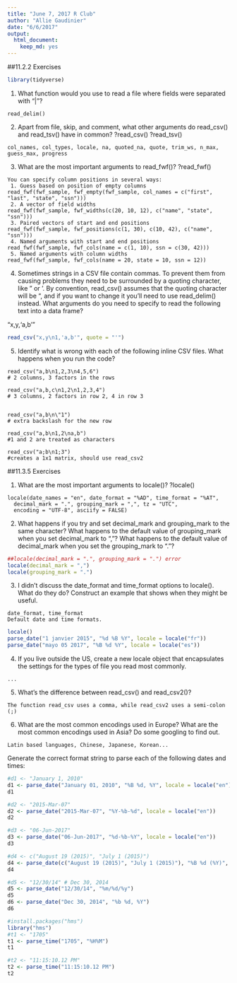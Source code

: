 ```yaml
---
title: "June 7, 2017 R Club"
author: "Allie Gaudinier"
date: "6/6/2017"
output: 
  html_document: 
    keep_md: yes
---
```


##11.2.2 Exercises

```r
library(tidyverse)
```

1. What function would you use to read a file where fields were separated with
“|”?
```
read_delim()
```

2. Apart from file, skip, and comment, what other arguments do read_csv() and read_tsv() have in common?
?read_csv()
?read_tsv()
```
col_names, col_types, locale, na, quoted_na, quote, trim_ws, n_max, guess_max, progress
```

3. What are the most important arguments to read_fwf()?
?read_fwf()

```
You can specify column positions in several ways:
 1. Guess based on position of empty columns
read_fwf(fwf_sample, fwf_empty(fwf_sample, col_names = c("first", "last", "state", "ssn")))
 2. A vector of field widths
read_fwf(fwf_sample, fwf_widths(c(20, 10, 12), c("name", "state", "ssn")))
 3. Paired vectors of start and end positions
read_fwf(fwf_sample, fwf_positions(c(1, 30), c(10, 42), c("name", "ssn")))
 4. Named arguments with start and end positions
read_fwf(fwf_sample, fwf_cols(name = c(1, 10), ssn = c(30, 42)))
 5. Named arguments with column widths
read_fwf(fwf_sample, fwf_cols(name = 20, state = 10, ssn = 12))
```

4. Sometimes strings in a CSV file contain commas. To prevent them from causing problems they need to be surrounded by a quoting character, like " or '. By convention, read_csv() assumes that the quoting character will be ", and if you want to change it you’ll need to use read_delim() instead. What arguments do you need to specify to read the following text into a data frame?

"x,y\n1,'a,b'"
```r
read_csv("x,y\n1,'a,b'", quote = "'")
```


5. Identify what is wrong with each of the following inline CSV files. What happens when you run the code?

```
read_csv("a,b\n1,2,3\n4,5,6")
# 2 columns, 3 factors in the rows

read_csv("a,b,c\n1,2\n1,2,3,4")
# 3 columns, 2 factors in row 2, 4 in row 3


read_csv("a,b\n\"1")
# extra backslash for the new row

read_csv("a,b\n1,2\na,b")
#1 and 2 are treated as characters

read_csv("a;b\n1;3")
#creates a 1x1 matrix, should use read_csv2
```

##11.3.5 Exercises

1. What are the most important arguments to locale()?
?locale()
```
locale(date_names = "en", date_format = "%AD", time_format = "%AT",
  decimal_mark = ".", grouping_mark = ",", tz = "UTC",
  encoding = "UTF-8", asciify = FALSE)
```

2. What happens if you try and set decimal_mark and grouping_mark to the same character? What happens to the default value of grouping_mark when you set decimal_mark to “,”? What happens to the default value of decimal_mark when you set the grouping_mark to “.”?
```r
##locale(decimal_mark = ".", grouping_mark = ".") error
locale(decimal_mark = ",")
locale(grouping_mark = ".")
```



3. I didn’t discuss the date_format and time_format options to locale(). What do they do? Construct an example that shows when they might be useful.
```
date_format, time_format	
Default date and time formats.
```
```r
locale()
parse_date("1 janvier 2015", "%d %B %Y", locale = locale("fr"))
parse_date("mayo 05 2017", "%B %d %Y", locale = locale("es"))
```

4. If you live outside the US, create a new locale object that encapsulates the settings for the types of file you read most commonly.
```
...
```

5. What’s the difference between read_csv() and read_csv2()?
```
The function read_csv uses a comma, while read_csv2 uses a semi-colon (;)
```

6. What are the most common encodings used in Europe? What are the most common encodings used in Asia? Do some googling to find out.
```
Latin based languages, Chinese, Japanese, Korean... 
```

Generate the correct format string to parse each of the following dates and times:

```r
#d1 <- "January 1, 2010"
d1 <- parse_date("January 01, 2010", "%B %d, %Y", locale = locale("en"))
d1

#d2 <- "2015-Mar-07"
d2 <- parse_date("2015-Mar-07", "%Y-%b-%d", locale = locale("en"))
d2

#d3 <- "06-Jun-2017"
d3 <- parse_date("06-Jun-2017", "%d-%b-%Y", locale = locale("en"))
d3

#d4 <- c("August 19 (2015)", "July 1 (2015)")
d4 <- parse_date(c("August 19 (2015)", "July 1 (2015)"), "%B %d (%Y)", locale = locale("en"))
d4

#d5 <- "12/30/14" # Dec 30, 2014
d5 <- parse_date("12/30/14", "%m/%d/%y")
d5
d6 <- parse_date("Dec 30, 2014", "%b %d, %Y")               
d6

#install.packages("hms")
library("hms")
#t1 <- "1705"
t1 <- parse_time("1705", "%H%M")
t1

#t2 <- "11:15:10.12 PM"
t2 <- parse_time("11:15:10.12 PM")
t2
```


